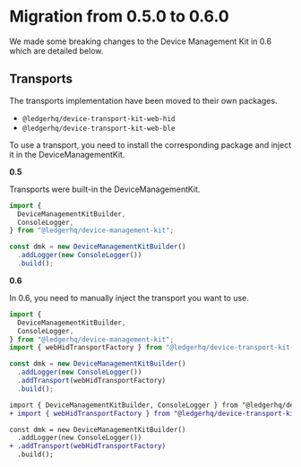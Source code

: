 # Migration from 0.5.0 to 0.6.0

We made some breaking changes to the Device Management Kit in 0.6 which are detailed below.

## Transports

The transports implementation have been moved to their own packages.

- `@ledgerhq/device-transport-kit-web-hid`
- `@ledgerhq/device-transport-kit-web-ble`

To use a transport, you need to install the corresponding package and inject it in the DeviceManagementKit.

**0.5**

Transports were built-in the DeviceManagementKit.

```typescript
import {
  DeviceManagementKitBuilder,
  ConsoleLogger,
} from "@ledgerhq/device-management-kit";

const dmk = new DeviceManagementKitBuilder()
  .addLogger(new ConsoleLogger())
  .build();
```

**0.6**

In 0.6, you need to manually inject the transport you want to use.

```typescript
import {
  DeviceManagementKitBuilder,
  ConsoleLogger,
} from "@ledgerhq/device-management-kit";
import { webHidTransportFactory } from "@ledgerhq/device-transport-kit-web-hid";

const dmk = new DeviceManagementKitBuilder()
  .addLogger(new ConsoleLogger())
  .addTransport(webHidTransportFactory)
  .build();
```

```diff
import { DeviceManagementKitBuilder, ConsoleLogger } from "@ledgerhq/device-management-kit";
+ import { webHidTransportFactory } from "@ledgerhq/device-transport-kit-web-hid";

const dmk = new DeviceManagementKitBuilder()
  .addLogger(new ConsoleLogger())
+ .addTransport(webHidTransportFactory)
  .build();
```
